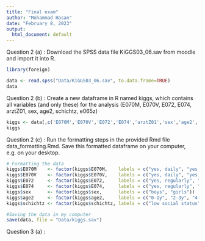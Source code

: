 ```yaml
---
title: "Final exam"
author: "Mohammad Hasan"
date: "February 8, 2023"
output:
  html_document: default
---
```

Question 2 (a) : Download the SPSS data file KiGGS03_06.sav from moodle and import it into R.
```r
library(foreign)

data <- read.spss("Data/KiGGS03_06.sav", to.data.frame=TRUE)
data

```
Question 2 (b) : Create a new dataframe in R named kiggs, which contains all variables (and only these) for
the analysis (E070M, E070V, E072, E074, arztZ01, sex, age2, schichtz, e065z)
```r
kiggs <- data[,c('E070M','E070V','E072','E074','arztZ01','sex','age2','schichtz','e065z')]
kiggs
```
Question 2 (c) : Run the formatting steps in the provided Rmd file data_formatting.Rmd. Save this
formatted dataframe on your computer, e.g. on your desktop.
```r
# Formatting the data
kiggs$E070M    <- factor(kiggs$E070M,    labels = c("yes, daily", "yes, occasionally", "no"))
kiggs$E070V    <- factor(kiggs$E070V,    labels = c("yes, daily", "yes, occasionally", "no"))
kiggs$E072     <- factor(kiggs$E072,     labels = c("yes, regularly", "yes, from time to time", "no, never"))
kiggs$E074     <- factor(kiggs$E074,     labels = c("yes, regularly", "yes, from time to time", "no, never", "has not breastfed"))
kiggs$sex      <- factor(kiggs$sex,      labels = c("boys", "girls"))
kiggs$age2     <- factor(kiggs$age2,     labels = c("0-1y", "2-3y", "4-5y", "6-7y", "8-9y", "10-11y", "12-13y", "14-15y", "16-17y"))
kiggs$schichtz <- factor(kiggs$schichtz, labels = c("low social status", "medium social status", "high social status"))

#Saving the data in my computer
save(data, file = "Data/kiggs.sav")

```

Question 3 (a) : 



